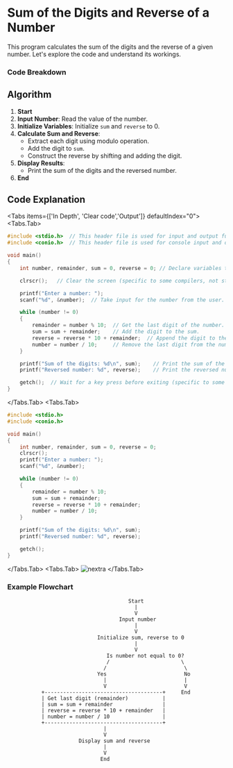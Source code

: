 
# Sum of the Digits and Reverse of a Number

This program calculates the sum of the digits and the reverse of a given number. Let's explore the code and understand its workings.

### Code Breakdown

## Algorithm

1. **Start**
2. **Input Number**: Read the value of the number.
3. **Initialize Variables**: Initialize `sum` and `reverse` to 0.
4. **Calculate Sum and Reverse**:
   - Extract each digit using modulo operation.
   - Add the digit to `sum`.
   - Construct the reverse by shifting and adding the digit.
5. **Display Results**:
   - Print the sum of the digits and the reversed number.
6. **End**

## Code Explanation

<Tabs items={['In Depth', 'Clear code','Output']} defaultIndex="0">
  <Tabs.Tab>
```c  filename="Detailed" copy showLineNumbers
#include <stdio.h>  // This header file is used for input and output functions.
#include <conio.h>  // This header file is used for console input and output functions like clrscr() and getch().

void main()
{
    int number, remainder, sum = 0, reverse = 0; // Declare variables to store the number, remainder, sum, and reverse.

    clrscr();   // Clear the screen (specific to some compilers, not standard C).

    printf("Enter a number: ");
    scanf("%d", &number);  // Take input for the number from the user.

    while (number != 0)
    {
        remainder = number % 10;  // Get the last digit of the number.
        sum = sum + remainder;    // Add the digit to the sum.
        reverse = reverse * 10 + remainder;  // Append the digit to the reverse.
        number = number / 10;     // Remove the last digit from the number.
    }

    printf("Sum of the digits: %d\n", sum);    // Print the sum of the digits.
    printf("Reversed number: %d", reverse);    // Print the reversed number.

    getch();  // Wait for a key press before exiting (specific to some compilers).
}
```
</Tabs.Tab>
<Tabs.Tab>
```c  filename="Plain" copy showLineNumbers 
#include <stdio.h>
#include <conio.h>

void main()
{
    int number, remainder, sum = 0, reverse = 0;
    clrscr();
    printf("Enter a number: ");
    scanf("%d", &number);

    while (number != 0)
    {
        remainder = number % 10;
        sum = sum + remainder;
        reverse = reverse * 10 + remainder;
        number = number / 10;
    }

    printf("Sum of the digits: %d\n", sum);
    printf("Reversed number: %d", reverse);

    getch();
}

```
</Tabs.Tab>
<Tabs.Tab>
  ![nextra](../Images/o2.jpg)
</Tabs.Tab>
</Tabs>

### Example Flowchart

``` plaintext 
                                       Start
                                         |
                                         V
                                    Input number
                                         |
                                         V
                             Initialize sum, reverse to 0
                                         |
                                         V
                                Is number not equal to 0?
                                /                       \
                               /                         \
                             Yes                         No
                               |                         |
                               V                         V   
           +--------------------------------------+     End   
           | Get last digit (remainder)           |         
           | sum = sum + remainder                |          
           | reverse = reverse * 10 + remainder   |          
           | number = number / 10                 |     
           +--------------------------------------+      
                               |                             
                               V                              
                       Display sum and reverse                 
                               |                                
                               V                                 
                              End                          


```